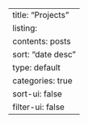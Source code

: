 ---
title: "Projects"
listing:
  contents: posts
  sort: "date desc"
  type: default
  categories: true
  sort-ui: false
  filter-ui: false
---